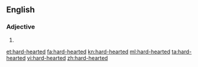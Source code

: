 ==English==

===Adjective===
{{en-adj}}

# {{alternative form of|hardhearted}}

[[et:hard-hearted]]
[[fa:hard-hearted]]
[[kn:hard-hearted]]
[[ml:hard-hearted]]
[[ta:hard-hearted]]
[[vi:hard-hearted]]
[[zh:hard-hearted]]
